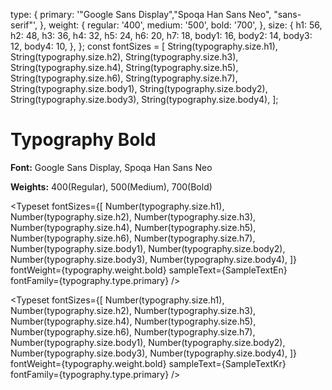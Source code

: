 
<Meta title="Typography/Bold" />


  type: {
    primary: '"Google Sans Display","Spoqa Han Sans Neo", "sans-serif"',
  },
  weight: {
    regular: '400',
    medium: '500',
    bold: '700',
  },
  size: {
    h1: 56,
    h2: 48,
    h3: 36,
    h4: 32,
    h5: 24,
    h6: 20,
    h7: 18,
    body1: 16,
    body2: 14,
    body3: 12,
    body4: 10,
  },
};
const fontSizes = [
  String(typography.size.h1),
  String(typography.size.h2),
  String(typography.size.h3),
  String(typography.size.h4),
  String(typography.size.h5),
  String(typography.size.h6),
  String(typography.size.h7),
  String(typography.size.body1),
  String(typography.size.body2),
  String(typography.size.body3),
  String(typography.size.body4),
];


# Typography Bold


**Font:** Google Sans Display, Spoqa Han Sans Neo


**Weights:** 400(Regular), 500(Medium), 700(Bold)


<Typeset
    fontSizes={[
        Number(typography.size.h1),
        Number(typography.size.h2),
        Number(typography.size.h3),
        Number(typography.size.h4),
        Number(typography.size.h5),
        Number(typography.size.h6),
        Number(typography.size.h7),
        Number(typography.size.body1),
        Number(typography.size.body2),
        Number(typography.size.body3),
        Number(typography.size.body4),
    ]}
    fontWeight={typography.weight.bold}
    sampleText={SampleTextEn}
    fontFamily={typography.type.primary}
/>

<Typeset
    fontSizes={[
        Number(typography.size.h1),
        Number(typography.size.h2),
        Number(typography.size.h3),
        Number(typography.size.h4),
        Number(typography.size.h5),
        Number(typography.size.h6),
        Number(typography.size.h7),
        Number(typography.size.body1),
        Number(typography.size.body2),
        Number(typography.size.body3),
        Number(typography.size.body4),
    ]}
    fontWeight={typography.weight.bold}
    sampleText={SampleTextKr}
    fontFamily={typography.type.primary}
/>


